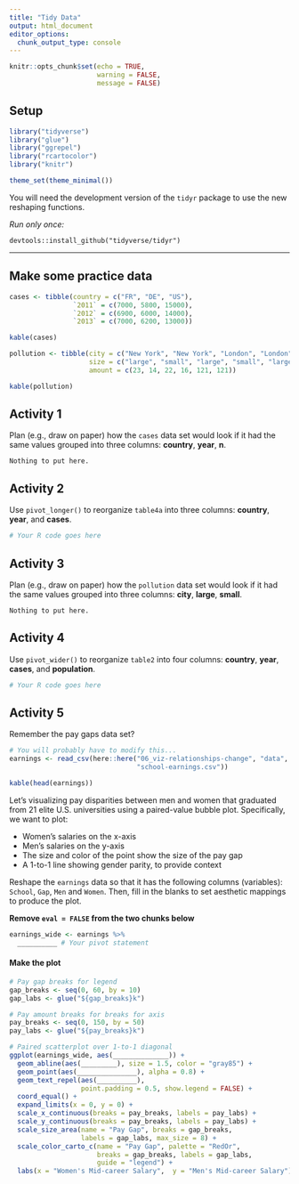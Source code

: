 ```yaml
---
title: "Tidy Data"
output: html_document
editor_options: 
  chunk_output_type: console
---
```


```r
knitr::opts_chunk$set(echo = TRUE,
                      warning = FALSE,
                      message = FALSE)
```

## Setup

```r
library("tidyverse")
library("glue")
library("ggrepel")
library("rcartocolor")
library("knitr")

theme_set(theme_minimal())
```

You will need the development version of the `tidyr` package to use the new reshaping functions.

_Run only once:_

```
devtools::install_github("tidyverse/tidyr")
```

***


## Make some practice data

```r
cases <- tibble(country = c("FR", "DE", "US"),
                `2011` = c(7000, 5800, 15000),
                `2012` = c(6900, 6000, 14000),
                `2013` = c(7000, 6200, 13000))

kable(cases)
```

```r
pollution <- tibble(city = c("New York", "New York", "London", "London", "Beijing", "Beijing"),
                    size = c("large", "small", "large", "small", "large", "small"),
                    amount = c(23, 14, 22, 16, 121, 121))

kable(pollution)
```


## Activity 1

Plan (e.g., draw on paper) how the `cases` data set would look if it had the same values grouped into three columns: **country**, **year**, **n**.

```
Nothing to put here.
```


## Activity 2

Use `pivot_longer()` to reorganize `table4a` into three columns: **country**, **year**, and **cases**.

```r
# Your R code goes here
```


## Activity 3

Plan (e.g., draw on paper) how the `pollution` data set would look if it had the same values grouped into three columns: **city**, **large**, **small**.

```
Nothing to put here.
```

## Activity 4

Use `pivot_wider()` to reorganize `table2` into four columns: **country**, **year**, **cases**, and **population**.

```r
# Your R code goes here
```

## Activity 5

Remember the pay gaps data set?

```r
# You will probably have to modify this...
earnings <- read_csv(here::here("06_viz-relationships-change", "data", 
                                "school-earnings.csv"))

kable(head(earnings))
```

Let's visualizing pay disparities between men and women that graduated from 21 elite U.S. universities using a paired-value bubble plot. Specifically, we want to plot: 

- Women's salaries on the x-axis
- Men's salaries on the y-axis
- The size and color of the point show the size of the pay gap
- A 1-to-1 line showing gender parity, to provide context

Reshape the `earnings` data so that it has the following columns (variables): `School`, `Gap`, `Men` and `Women`. Then, fill in the blanks to set aesthetic mappings to produce the plot.

**Remove `eval = FALSE` from the two chunks below**

```r
earnings_wide <- earnings %>% 
  __________ # Your pivot statement
```

#### Make the plot

```r

# Pay gap breaks for legend
gap_breaks <- seq(0, 60, by = 10)
gap_labs <- glue("${gap_breaks}k")

# Pay amount breaks for breaks for axis
pay_breaks <- seq(0, 150, by = 50)
pay_labs <- glue("${pay_breaks}k")

# Paired scatterplot over 1-to-1 diagonal
ggplot(earnings_wide, aes(______________)) +
  geom_abline(aes(_________), size = 1.5, color = "gray85") +
  geom_point(aes(_______________), alpha = 0.8) +
  geom_text_repel(aes(__________),
                  point.padding = 0.5, show.legend = FALSE) +
  coord_equal() +
  expand_limits(x = 0, y = 0) +
  scale_x_continuous(breaks = pay_breaks, labels = pay_labs) +
  scale_y_continuous(breaks = pay_breaks, labels = pay_labs) +
  scale_size_area(name = "Pay Gap", breaks = gap_breaks, 
                  labels = gap_labs, max_size = 8) +
  scale_color_carto_c(name = "Pay Gap", palette = "RedOr",
                      breaks = gap_breaks, labels = gap_labs,
                      guide = "legend") +
  labs(x = "Women's Mid-career Salary",  y = "Men's Mid-career Salary")
```
